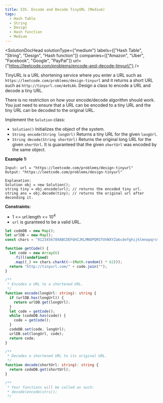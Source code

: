```yaml
---
title: 535. Encode and Decode TinyURL (Medium)
tags:
  - Hash Table
  - String
  - Design
  - Hash function
  - Medium
---
```



<SolutionDocHead
  solutionType={"medium"}
  labels={["Hash Table", "String", "Design", "Hash function"]}
  companies={["Amazon", "Uber", "Facebook", "Google", "PayPal"]}
  url={"https://leetcode.com/problems/encode-and-decode-tinyurl/"}
/>

TinyURL is a URL shortening service where you enter a URL such as `https://leetcode.com/problems/design-tinyurl` and it returns a short URL such as `http://tinyurl.com/4e9iAk`. Design a class to encode a URL and decode a tiny URL.

There is no restriction on how your encode/decode algorithm should work. You just need to ensure that a URL can be encoded to a tiny URL and the tiny URL can be decoded to the original URL.

Implement the `Solution` class:

- `Solution()` Initializes the object of the system.
- `String encode(String longUrl)` Returns a tiny URL for the given `longUrl`.
- `String decode(String shortUrl)` Returns the original long URL for the given `shortUrl`. It is guaranteed that the given `shortUrl` was encoded by the same object.

<b>Example 1:</b>

```
Input: url = "https://leetcode.com/problems/design-tinyurl"
Output: "https://leetcode.com/problems/design-tinyurl"

Explanation:
Solution obj = new Solution();
string tiny = obj.encode(url); // returns the encoded tiny url.
string ans = obj.decode(tiny); // returns the original url after deconding it.
```

<b>Constraints:</b>

- 1 <= url.length <= 10<sup>4</sup>
- `url` is guranteed to be a valid URL.

```ts title=solution.ts
let codeDB = new Map();
let urlDB = new Map();
const chars = "0123456789ABCDEFGHIJKLMNOPQRSTUVWXYZabcdefghijklmnopqrstuvwxyz";

function getCode() {
  let code = new Array(6)
    .fill(undefined)
    .map((_) => chars.charAt(~~(Math.random() * 62)));
  return "http://tinyurl.com/" + code.join("");
}

/**
 * Encodes a URL to a shortened URL.
 */
function encode(longUrl: string): string {
  if (urlDB.has(longUrl)) {
    return urlDB.get(longUrl);
  }
  let code = getCode();
  while (codeDB.has(code)) {
    code = getCode();
  }
  codeDB.set(code, longUrl);
  urlDB.set(longUrl, code);
  return code;
}

/**
 * Decodes a shortened URL to its original URL.
 */
function decode(shortUrl: string): string {
  return codeDB.get(shortUrl);
}

/**
 * Your functions will be called as such:
 * decode(encode(strs));
 */
```
